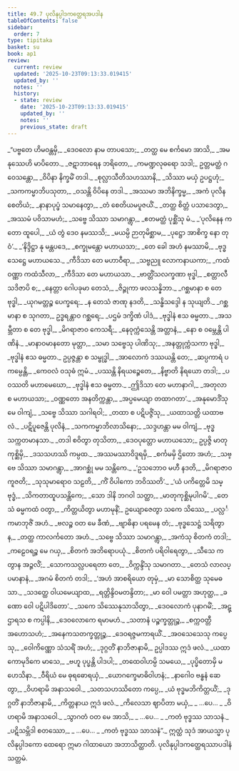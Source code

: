 ```yaml
---
title: 49.7 ပုလိနုပ္ပါဒကတ္ထေရအပဒါန
tableOfContents: false
sidebar:
  order: 7
type: tipitaka
basket: su
book: ap1
review:
  current: review
  updated: '2025-10-23T09:13:33.019415'
  updated_by: ''
  notes: ''
  history:
  - state: review
    date: '2025-10-23T09:13:33.019415'
    updated_by: ''
    notes: ''
    previous_state: draft
---
```



<ReviewStatus review={frontmatter.review} showDetails={true} />

<HypothesisAnnotation frontmatter={frontmatter} />

<DynamicBreadcrumb />

<Division number="111" book="ap1" e="ch" v="20" p="438">

<Paragraph number="6308" type="verses" book="ap1">
_“ပဗ္ဗတေ ဟိမဝန္တမှိ,_  
_ဒေဝလော နာမ တာပသော;_  
_တတ္ထ မေ စင်္ကမော အာသိ,_  
_အမနုဿေဟိ မာပိတော._  

</Paragraph>

</Division>
<Division number="112" book="ap1" e="ch" v="20" p="438">

<Paragraph number="6309" type="verses" book="ap1">
_ဇဋာဘာရေန ဘရိတော,_  
_ကမဏ္ဍလုဓရော သဒါ;_  
ဥတ္တမတ္ထံ ဂဝေသန္တော,_  
_ဝိပိနာ နိက္ခမိံ တဒါ._  

</Paragraph>

</Division>
<Division number="113" book="ap1" e="ch" v="20" p="438">

<Paragraph number="6310" type="verses" book="ap1">
_စုလ္လာသီတိသဟဿာနိ,_  
_သိဿာ မယှံ ဥပဋ္ဌဟုံ;_  
_သကကမ္မာဘိပသုတာ,_  
_ဝသန္တိ ဝိပိနေ တဒါ._  

</Paragraph>

</Division>
<Division number="114" book="ap1" e="ch" v="20" p="438">

<Paragraph number="6311" type="verses" book="ap1">
_အဿမာ အဘိနိက္ခမ္မ,_  
_အကံ ပုလိနစေတိယံ;_  
_နာနာပုပ္ဖံ သမာနေတွာ,_  
_တံ စေတိယမပူဇယိံ._  

</Paragraph>

</Division>
<Division number="115" book="ap1" e="ch" v="20" p="438">

<Paragraph number="6312" type="verses" book="ap1">
_တတ္ထ စိတ္တံ ပသာဒေတွာ,_  
_အဿမံ ပဝိသာမဟံ;_  
_သဗ္ဗေ သိဿာ သမာဂန္တွာ,_  
_ဧတမတ္ထံ ပုစ္ဆိံသု မံ._  

</Paragraph>

</Division>
<Division number="116" book="ap1" e="ch" v="20" p="438">

<Paragraph number="6313" type="verses" book="ap1">
_‘ပုလိနေန ကတော ထူပေါ,_  
_ယံ တွံ ဒေဝ နမဿသိ;_  
_မယမ္ပိ ဉာတုမိစ္ဆာမ,_  
_ပုဋ္ဌော အာစိက္ခ နော တုဝံ’._  

</Paragraph>

</Division>
<Division number="117" book="ap1" e="ch" v="20" p="438">

<Paragraph number="6314" type="verses" book="ap1">
_‘နိဒ္ဒိဋ္ဌာ နု မန္တပဒေ,_  
_စက္ခုမန္တော မဟာယသာ;_  
_တေ ခေါ အဟံ နမဿာမိ,_  
_ဗုဒ္ဓသေဋ္ဌေ မဟာယသေ._  

</Paragraph>

</Division>
<Division number="118" book="ap1" e="ch" v="20" p="438">

<Paragraph number="6315" type="verses" book="ap1">
_ကီဒိသာ တေ မဟာဝီရာ,_  
_သဗ္ဗညူ လောကနာယကာ;_  
_ကထံဝဏ္ဏာ ကထံသီလာ,_  
_ကီဒိသာ တေ မဟာယသာ._  

</Paragraph>

</Division>
<Division number="119" book="ap1" e="ch" v="20" p="439">

<Paragraph number="6316" type="verses" book="ap1">
_ဗာတ္တိံသလက္ခဏာ ဗုဒ္ဓါ,_  
_စတ္တာလီသဒိဇာပိ စ;_  
_နေတ္တာ ဂေါပခုမာ တေသံ,_  
_ဇိဉ္ဇုကာ ဖလသန္နိဘာ._  

</Paragraph>

</Division>
<Division number="120" book="ap1" e="ch" v="20" p="439">

<Paragraph number="6317" type="verses" book="ap1">
_ဂစ္ဆမာနာ စ တေ ဗုဒ္ဓါ,_  
_ယုဂမတ္တဉ္စ ပေက္ခရေ;_  
_န တေသံ ဇာဏု နဒတိ,_  
_သန္ဓိသဒ္ဒေါ န သုယျတိ._  

</Paragraph>

</Division>
<Division number="121" book="ap1" e="ch" v="20" p="439">

<Paragraph number="6318" type="verses" book="ap1">
_ဂစ္ဆမာနာ စ သုဂတာ,_  
ဥဒ္ဓရန္တာဝ ဂစ္ဆရေ;_  
_ပဌမံ ဒက္ခိဏံ ပါဒံ,_  
_ဗုဒ္ဓါနံ ဧသ ဓမ္မတာ._  

</Paragraph>

</Division>
<Division number="122" book="ap1" e="ch" v="20" p="439">

<Paragraph number="6319" type="verses" book="ap1">
_အသမ္ဘီတာ စ တေ ဗုဒ္ဓါ,_  
_မိဂရာဇာဝ ကေသရီ;_  
_နေဝုက္ကံသေန္တိ အတ္တာနံ,_  
_နော စ ဝမ္ဘေန္တိ ပါဏိနံ._  

</Paragraph>

</Division>
<Division number="123" book="ap1" e="ch" v="20" p="439">

<Paragraph number="6320" type="verses" book="ap1">
_မာနာဝမာနတော မုတ္တာ,_  
_သမာ သဗ္ဗေသု ပါဏိသု;_  
_အနတ္တုက္ကံသကာ ဗုဒ္ဓါ,_  
_ဗုဒ္ဓါနံ ဧသ ဓမ္မတာ._  

</Paragraph>

</Division>
<Division number="124" book="ap1" e="ch" v="20" p="439">

<Paragraph number="6321" type="verses" book="ap1">
ဥပ္ပဇ္ဇန္တာ စ သမ္ဗုဒ္ဓါ,_  
_အာလောကံ ဒဿယန္တိ တေ;_  
_ဆပ္ပကာရံ ပကမ္ပေန္တိ,_  
_ကေဝလံ ဝသုဓံ ဣမံ._  

</Paragraph>

</Division>
<Division number="125" book="ap1" e="ch" v="20" p="439">

<Paragraph number="6322" type="verses" book="ap1">
_ပဿန္တိ နိရယဉ္စေတေ,_  
_နိဗ္ဗာတိ နိရယော တဒါ;_  
_ပဝဿတိ မဟာမေဃော,_  
_ဗုဒ္ဓါနံ ဧသ ဓမ္မတာ._  

</Paragraph>

</Division>
<Division number="126" book="ap1" e="ch" v="20" p="439">

<Paragraph number="6323" type="verses" book="ap1">
_ဤဒိသာ တေ မဟာနာဂါ,_  
_အတုလာ စ မဟာယသာ;_  
_ဝဏ္ဏတော အနတိက္ကန္တာ,_  
_အပ္ပမေယျာ တထာဂတာ’._  

</Paragraph>

</Division>
<Division number="127" book="ap1" e="ch" v="20" p="439">

<Paragraph number="6324" type="verses" book="ap1">
_အနုမောဒိံသု မေ ဝါကျံ,_  
_သဗ္ဗေ သိဿာ သဂါရဝါ;_  
_တထာ စ ပဋိပဇ္ဇိံသု,_  
_ယထာသတ္တိ ယထာဗလံ._  

</Paragraph>

</Division>
<Division number="128" book="ap1" e="ch" v="20" p="439">

<Paragraph number="6325" type="verses" book="ap1">
_ပဋိပူဇေန္တိ ပုလိနံ,_  
_သကကမ္မာဘိလာသိနော;_  
_သဒ္ဒဟန္တာ မမ ဝါကျံ,_  
_ဗုဒ္ဓသက္ကတမာနသာ._  

</Paragraph>

</Division>
<Division number="129" book="ap1" e="ch" v="20" p="439">

<Paragraph number="6326" type="verses" book="ap1">
_တဒါ စဝိတွာ တုသိတာ,_  
_ဒေဝပုတ္တော မဟာယသော;_  
ဥပ္ပဇ္ဇိ မာတုကုစ္ဆိမှိ,_  
_ဒသသဟဿိ ကမ္ပထ._  

</Paragraph>

</Division>
<Division number="130" book="ap1" e="ch" v="20" p="439">

<Paragraph number="6327" type="verses" book="ap1">
_အဿမဿာဝိဒူရမှိ,_  
_စင်္ကမမှိ ဌိတော အဟံ;_  
_သဗ္ဗေ သိဿာ သမာဂန္တွာ,_  
_အာဂစ္ဆုံ မမ သန္တိကေ._  

</Paragraph>

</Division>
<Division number="131" book="ap1" e="ch" v="20" p="440">

<Paragraph number="6328" type="verses" book="ap1">
_‘ဥသဘောဝ မဟီ နဒတိ,_  
_မိဂရာဇာဝ ကူဇတိ;_  
_သုသုမာရောဝ သဠတိ,_  
_ကိံ ဝိပါကော ဘဝိဿတိ’._  

</Paragraph>

</Division>
<Division number="132" book="ap1" e="ch" v="20" p="440">

<Paragraph number="6329" type="verses" book="ap1">
_‘ယံ ပကိတ္တေမိ သမ္ဗုဒ္ဓံ,_  
_သိကတာထူပသန္တိကေ;_  
_သော ဒါနိ ဘဂဝါ သတ္ထာ,_  
_မာတုကုစ္ဆိမုပါဂမိ’._  

</Paragraph>

</Division>
<Division number="133" book="ap1" e="ch" v="20" p="440">

<Paragraph number="6330" type="verses" book="ap1">
_တေသံ ဓမ္မကထံ ဝတွာ,_  
_ကိတ္တယိတွာ မဟာမုနိံ;_  
ဥယျောဇေတွာ သကေ သိဿေ,_  
_ပလ္လင်္ကမာဘုဇိံ အဟံ._  

</Paragraph>

</Division>
<Division number="134" book="ap1" e="ch" v="20" p="440">

<Paragraph number="6331" type="verses" book="ap1">
_ဗလဉ္စ ဝတ မေ ခီဏံ,_  
_ဗျာဓိနာ ပရမေန တံ;_  
_ဗုဒ္ဓသေဋ္ဌံ သရိတွာန,_  
_တတ္ထ ကာလင်္ကတော အဟံ._  

</Paragraph>

</Division>
<Division number="135" book="ap1" e="ch" v="20" p="440">

<Paragraph number="6332" type="verses" book="ap1">
_သဗ္ဗေ သိဿာ သမာဂန္တွာ,_  
_အကံသု စိတကံ တဒါ;_  
_ကဠေဝရဉ္စ မေ ဂယှ,_  
_စိတကံ အဘိရောပယုံ._  

</Paragraph>

</Division>
<Division number="136" book="ap1" e="ch" v="20" p="440">

<Paragraph number="6333" type="verses" book="ap1">
_စိတကံ ပရိဝါရေတွာ,_  
_သီသေ ကတွာန အဉ္ဇလိံ;_  
_သောကသလ္လပရေတာ တေ,_  
_ဝိက္ကန္ဒိံသု သမာဂတာ._  

</Paragraph>

</Division>
<Division number="137" book="ap1" e="ch" v="20" p="440">

<Paragraph number="6334" type="verses" book="ap1">
_တေသံ လာလပ္ပမာနာနံ,_  
_အဂမံ စိတကံ တဒါ;_  
_‘အဟံ အာစရိယော တုမှံ,_  
_မာ သောစိတ္ထ သုမေဓသာ._  

</Paragraph>

</Division>
<Division number="138" book="ap1" e="ch" v="20" p="440">

<Paragraph number="6335" type="verses" book="ap1">
_သဒတ္ထေ ဝါယမေယျာထ,_  
_ရတ္တိန္ဒိဝမတန္ဒိတာ;_  
_မာ ဝေါ ပမတ္တာ အဟုတ္ထ,_  
_ခဏော ဝေါ ပဋိပါဒိတော’._  

</Paragraph>

</Division>
<Division number="139" book="ap1" e="ch" v="20" p="440">

<Paragraph number="6336" type="verses" book="ap1">
_သကေ သိဿေနုသာသိတွာ,_  
_ဒေဝလောကံ ပုနာဂမိံ;_  
_အဋ္ဌာရသ စ ကပ္ပါနိ,_  
_ဒေဝလောကေ ရမာမဟံ._  

</Paragraph>

</Division>
<Division number="140" book="ap1" e="ch" v="20" p="440">

<Paragraph number="6337" type="verses" book="ap1">
_သတာနံ ပဉ္စက္ခတ္တုဉ္စ,_  
_စက္ကဝတ္တီ အဟောသဟံ;_  
_အနေကသတက္ခတ္တုဉ္စ,_  
_ဒေဝရဇ္ဇမကာရယိံ._  

</Paragraph>

</Division>
<Division number="141" book="ap1" e="ch" v="20" p="440">

<Paragraph number="6338" type="verses" book="ap1">
_အဝသေသေသု ကပ္ပေသု,_  
_ဝေါကိဏ္ဏော သံသရိံ အဟံ;_  
_ဒုဂ္ဂတိံ နာဘိဇာနာမိ,_  
ဥပ္ပါဒဿ ဣဒံ ဖလံ._  

</Paragraph>

</Division>
<Division number="142" book="ap1" e="ch" v="20" p="440">

<Paragraph number="6339" type="verses" book="ap1">
_ယထာ ကောမုဒိကေ မာသေ,_  
_ဗဟူ ပုပ္ဖန္တိ ပါဒပါ;_  
_တထေဝါဟမ္ပိ သမယေ,_  
_ပုပ္ဖိတောမှိ မဟေသိနာ._  

</Paragraph>

</Division>
<Division number="143" book="ap1" e="ch" v="20" p="441">

<Paragraph number="6340" type="verses" book="ap1">
_ဝီရိယံ မေ ဓုရဓောရယှံ,_  
_ယောဂက္ခေမာဓိဝါဟနံ;_  
_နာဂေါဝ ဗန္ဓနံ ဆေတွာ,_  
_ဝိဟရာမိ အနာသဝေါ._  

</Paragraph>

</Division>
<Division number="144" book="ap1" e="ch" v="20" p="441">

<Paragraph number="6341" type="verses" book="ap1">
_သတသဟဿိတော ကပ္ပေ,_  
_ယံ ဗုဒ္ဓမဘိကိတ္တယိံ;_  
_ဒုဂ္ဂတိံ နာဘိဇာနာမိ,_  
_ကိတ္တနာယ ဣဒံ ဖလံ._  

</Paragraph>

</Division>
<Division number="145" book="ap1" e="ch" v="20" p="441">

<Paragraph number="6342" type="verses" book="ap1">
_ကိလေသာ ဈာပိတာ မယှံ,_  
_ …ပေ… _  
_ဝိဟရာမိ အနာသဝေါ._  

</Paragraph>

</Division>
<Division number="146" book="ap1" e="ch" v="20" p="441">

<Paragraph number="6343" type="verses" book="ap1">
_သွာဂတံ ဝတ မေ အာသိ,_  
_ …ပေ… _  
_ကတံ ဗုဒ္ဓဿ သာသနံ._  

</Paragraph>

</Division>
<Division number="147" book="ap1" e="ch" v="20" p="441">

<Paragraph number="6344" type="verses" book="ap1">
_ပဋိသမ္ဘိဒါ စတဿော,_  
_ …ပေ… _  
_ကတံ ဗုဒ္ဓဿ သာသနံ”._  

</Paragraph>

<Paragraph number="6345" book="ap1">
ဣတ္ထံ သုဒံ အာယသ္မာ ပုလိနုပ္ပါဒကော ထေရော ဣမာ ဂါထာယော အဘာသိတ္ထာတိ.

</Paragraph>
</Division>

<Paragraph number="6346" type="center" book="ap1">
ပုလိနုပ္ပါဒကတ္ထေရဿာပဒါနံ သတ္တမံ.
</Paragraph>